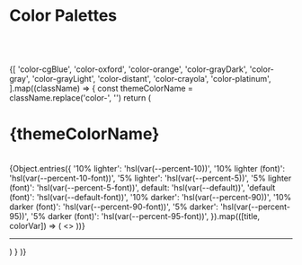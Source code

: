 <!-- Colors.stories.mdx -->


<Meta title="ColorPalettes" />

# Color Palettes

<br />
<br />
<br />

<div>
  {[
    'color-cgBlue',
    'color-oxford',
    'color-orange',
    'color-grayDark',
    'color-gray',
    'color-grayLight',
    'color-distant',
    'color-crayola',
    'color-platinum',
  ].map((className) => {
      const themeColorName = className.replace('color-', '')
      return (
        <div className={className}>
          <h1 style={{ color: 'hsl(var(--default))', textTransform: 'capitalize' }}>
            {themeColorName}
          </h1>
          <br />
          <ColorPalette>
            <ColorItem
              title={"Theme's Default Color"}
              subtitle="main color"
              colors={{
                default: 'hsl(var(--default))',
                'default (font)': 'hsl(var(--default-font))',
              }}
            />
            <ColorItem
              title={`"${themeColorName}" in one Glimpse`}
              subtitle="respectively generated colors"
              colors={{
                '10% lighter': 'hsl(var(--percent-10))',
                '5% lighter': 'hsl(var(--percent-5))',
                default: 'hsl(var(--default))',
                '5% darker': 'hsl(var(--percent-95))',
                '10% darker': 'hsl(var(--percent-90))',
                '10% lighter (font)': 'hsl(var(--percent-10-font))',
                '5% lighter (font)': 'hsl(var(--percent-5-font))',
                'default (font)': 'hsl(var(--default-font))',
                '5% darker (font)': 'hsl(var(--percent-95-font))',
                '10% darker (font)': 'hsl(var(--percent-90-font))',
              }}
            />
            {Object.entries({
              '10% lighter': 'hsl(var(--percent-10))',
              '10% lighter (font)': 'hsl(var(--percent-10-font))',
              '5% lighter': 'hsl(var(--percent-5))',
              '5% lighter (font)': 'hsl(var(--percent-5-font))',
              default: 'hsl(var(--default))',
              'default (font)': 'hsl(var(--default-font))',
              '10% darker': 'hsl(var(--percent-90))',
              '10% darker (font)': 'hsl(var(--percent-90-font))',
              '5% darker': 'hsl(var(--percent-95))',
              '5% darker (font)': 'hsl(var(--percent-95-font))',
            }).map(([title, colorVar]) => (
              <>
                <ColorItem
                  title={title}
                  //subtitle="respectively generated colors"
                  colors={{ [title]: colorVar }}
                />
              </>
            ))}
          </ColorPalette>
          <hr />
        </div>
      )
    }
  )}
</div>
